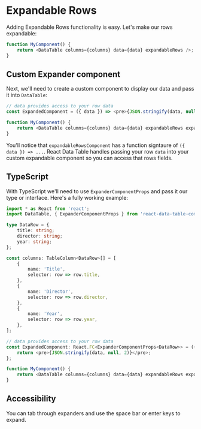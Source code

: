 
# Expandable Rows

Adding Expandable Rows functionality is easy. Let's make our rows expandable:

```js
function MyComponent() {
	return <DataTable columns={columns} data={data} expandableRows />;
}
```

## Custom Expander component

Next, we'll need to create a custom component to display our data and pass it into `DataTable`:

```js
// data provides access to your row data
const ExpandedComponent = ({ data }) => <pre>{JSON.stringify(data, null, 2)}</pre>;

function MyComponent() {
	return <DataTable columns={columns} data={data} expandableRows expandableRowsComponent={ExpandedComponent} />;
}
```

You'll notice that `expandableRowsComponent` has a function signtaure of `({ data }) => ...`. React Data Table handles passing your row `data` into your custom expandable component so you can access that rows fields.

<Canvas>
	<Story id="expandable-basic--basic" />
</Canvas>

## TypeScript

With TypeScript we'll need to use `ExpanderComponentProps` and pass it our type or interface. Here's a fully working example:

```ts
import * as React from 'react';
import DataTable, { ExpanderComponentProps } from 'react-data-table-component';

type DataRow = {
	title: string;
	director: string;
	year: string;
};

const columns: TableColumn<DataRow>[] = [
	{
		name: 'Title',
		selector: row => row.title,
	},
	{
		name: 'Director',
		selector: row => row.director,
	},
	{
		name: 'Year',
		selector: row => row.year,
	},
];

// data provides access to your row data
const ExpandedComponent: React.FC<ExpanderComponentProps<DataRow>> = ({ data }) => {
	return <pre>{JSON.stringify(data, null, 2)}</pre>;
};

function MyComponent() {
	return <DataTable columns={columns} data={data} expandableRows expandableRowsComponent={ExpandedComponent} />;
}
```

## Accessibility

You can tab through expanders and use the space bar or enter keys to expand.
